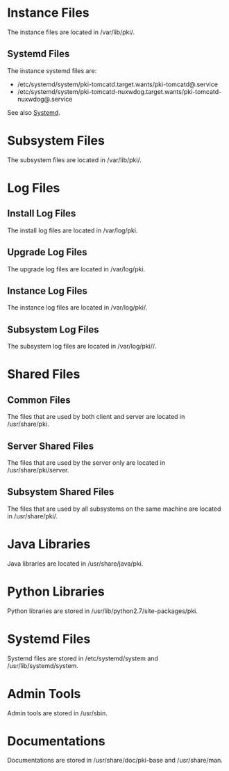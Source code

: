 = Instance Files =

The instance files are located in /var/lib/pki/<instance>.

== Systemd Files ==

The instance systemd files are:

* /etc/systemd/system/pki-tomcatd.target.wants/pki-tomcatd@<instance>.service
* /etc/systemd/system/pki-tomcatd-nuxwdog.target.wants/pki-tomcatd-nuxwdog@<instance>.service

See also [https://github.com/dogtagpki/pki/wiki/Systemd Systemd].

= Subsystem Files =

The subsystem files are located in /var/lib/pki/<instance>.

= Log Files =

== Install Log Files ==

The install log files are located in /var/log/pki.

== Upgrade Log Files ==

The upgrade log files are located in /var/log/pki.

== Instance Log Files ==

The instance log files are located in /var/log/pki/<instance>.

== Subsystem Log Files ==

The subsystem log files are located in /var/log/pki/<instance>/<subsystem>.

= Shared Files =

== Common Files ==

The files that are used by both client and server are located in /usr/share/pki.

== Server Shared Files ==

The files that are used by the server only are located in /usr/share/pki/server.

== Subsystem Shared Files ==

The files that are used by all subsystems on the same machine are located in /usr/share/pki/<subsystem>.

= Java Libraries =

Java libraries are located in /usr/share/java/pki.

= Python Libraries =

Python libraries are stored in /usr/lib/python2.7/site-packages/pki.

= Systemd Files =

Systemd files are stored in /etc/systemd/system and /usr/lib/systemd/system.

= Admin Tools =

Admin tools are stored in /usr/sbin.

= Documentations =

Documentations are stored in /usr/share/doc/pki-base and /usr/share/man.